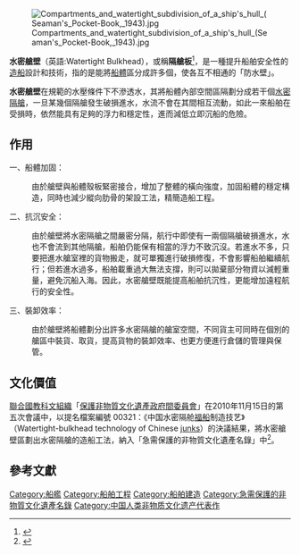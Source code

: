 [[File:Compartments_and_watertight_subdivision_of_a_ship's_hull_(Seaman's_Pocket-Book,_1943).jpg|thumb]]

'''水密艙壁'''（英語:Watertight Bulkhead），或稱'''隔艙板'''<ref>{{cite web|url=http://ship.nmmst.gov.tw/ship/content/153/636|title=隔艙板與過水眼|last=|first=|website=|publisher=國立海洋科技博物館|accessdate=2018-06-20|archive-date=2018-06-20|archive-url=https://web.archive.org/web/20180620074325/http://ship.nmmst.gov.tw/ship/content/153/636|dead-url=no}}</ref>，是一種提升船舶安全性的[[造船|造船]]設計和技術，指的是能將[[船體|船體]]區分成許多個{{tsl|en|Cabin (ship)|船艙}}，使各{{tsl|en|Compartment (ship)|艙室}}互不相通的「防水壁」。

'''水密艙壁'''在規範的水壓條件下不滲透水，其將船體內部空間區隔劃分成若干個[[水密艙室|水密隔艙]]，一旦某幾個隔艙發生破損進水，水流不會在其間相互流動，如此一來船舶在受損時，依然能具有足夠的浮力和穩定性，進而減低立即沉船的危險。

== 作用 ==

一、船體加固：

:由於艙壁與船體殼板緊密接合，增加了整體的橫向強度，加固船體的穩定構造，同時也減少縱向肋骨的架設工法，精簡造船工程。

二、抗沉安全：
:由於艙壁將水密隔艙之間嚴密分隔，航行中即使有一兩個隔艙破損進水，水也不會流到其他隔艙，船舶仍能保有相當的浮力不致沉沒。若進水不多，只要把進水艙室裡的貨物搬走，就可單獨進行破損修復，不會影響船舶繼續航行；但若進水過多，船舶載重過大無法支撐，則可以拋棄部分物資以減輕重量，避免沉船入海。因此，水密艙壁既能提高船舶抗沉性，更能增加遠程航行的安全性。

三、裝卸效率：
:由於艙壁將船體劃分出許多水密隔艙的艙室空間，不同貨主可同時在個別的艙區中裝貨、取貨，提高貨物的裝卸效率、也更方便進行倉儲的管理與保管。

== 文化價值 ==

[[聯合國教科文組織|聯合國教科文組織]]「[[保護非物質文化遺產政府間委員會|保護非物質文化遺產政府間委員會]]」在2010年11月15日的第五次會議中，以提名檔案編號 00321：《中国水密隔舱[[福船|福船]]制造技艺》（Watertight-bulkhead technology of Chinese [[戎克船|junks]]）的決議結果，將水密艙壁區劃出水密隔艙的造船工法，納入「急需保護的非物質文化遺產名錄」中<ref>{{cite web|url=https://ich.unesco.org/en/USL/watertight-bulkhead-technology-of-chinese-junks-00321|title=Watertight-bulkhead technology of Chinese junks, China|last=|first=|website=|publisher=Intangible Culture Heritage, UNESCO|accessdate=2018-06-21|archive-date=2018-07-04|archive-url=https://web.archive.org/web/20180704195228/https://ich.unesco.org/en/USL/watertight-bulkhead-technology-of-chinese-junks-00321|dead-url=no}}</ref>。

==參考文獻==
{{reflist}}

[[Category:船艦|Category:船艦]]
[[Category:船舶工程|Category:船舶工程]]
[[Category:船舶建造|Category:船舶建造]]
[[Category:急需保護的非物質文化遺產名錄|Category:急需保護的非物質文化遺產名錄]]
[[Category:中国人类非物质文化遗产代表作|Category:中国人类非物质文化遗产代表作]]